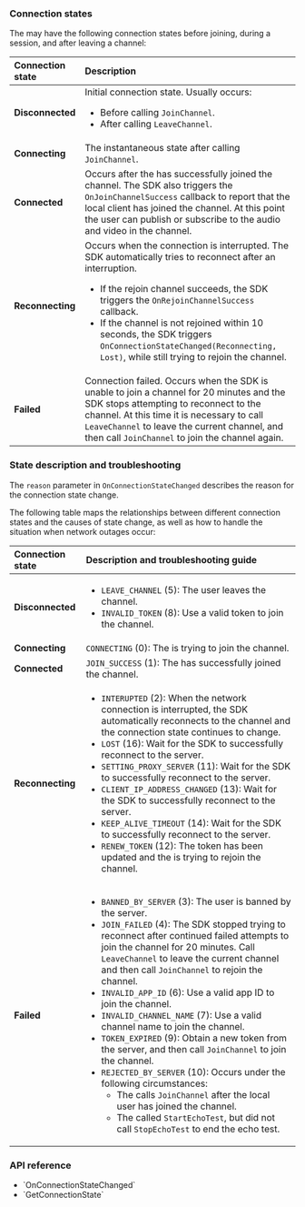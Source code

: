 <PlatformWrapper platform="unity">

### Connection states

The <Vpl k="CLIENT" /> may have the following connection states before joining, during a session, and after leaving a channel:

|Connection state |Description	|
|:-----------------|:-----------|
|**Disconnected** |Initial connection state. Usually occurs: <ul><li>Before calling `JoinChannel`.</li><li>After calling `LeaveChannel`.</li></ul> |
|**Connecting** |The instantaneous state after calling `JoinChannel`. |
|**Connected** |Occurs after the <Vpl k="CLIENT" /> has successfully joined the channel. The SDK also triggers the `OnJoinChannelSuccess` callback to report that the local client has joined the channel. At this point the user can publish or subscribe to the audio and video in the channel. |
|**Reconnecting** |Occurs when the connection is interrupted. The SDK automatically tries to reconnect after an interruption. <ul><li>If the rejoin channel succeeds, the SDK triggers the `OnRejoinChannelSuccess` callback.</li><li>If the channel is not rejoined within 10 seconds, the SDK triggers `OnConnectionStateChanged(Reconnecting, Lost)`, while still trying to rejoin the channel.</li></ul> |
|**Failed** |Connection failed. Occurs when the SDK is unable to join a channel for 20 minutes and the SDK stops attempting to reconnect to the channel. At this time it is necessary to call `LeaveChannel` to leave the current channel, and then call `JoinChannel` to join the channel again. |

### State description and troubleshooting

The `reason` parameter in `OnConnectionStateChanged` describes the reason for the connection state change.

The following table maps the relationships between different connection states and the causes of state change, as well as how to handle the situation when network outages occur:

|Connection state |Description and troubleshooting guide |
|:-----------------|:-----------|
|**Disconnected** |<ul><li>`LEAVE_CHANNEL` (5): The user leaves the channel.</li><li>`INVALID_TOKEN` (8): Use a valid token to join the channel.</li></ul> |
|**Connecting** |`CONNECTING` (0): The <Vpl k="CLIENT" /> is trying to join the <Vg k="COMPANY" /> channel. |
|**Connected** |`JOIN_SUCCESS` (1): The <Vpl k="CLIENT" /> has successfully joined the channel. |
|**Reconnecting** |<ul><li>`INTERUPTED` (2): When the network connection is interrupted, the SDK automatically reconnects to the channel and the connection state continues to change.</li><li>`LOST` (16): Wait for the SDK to successfully reconnect to the server.</li><li>`SETTING_PROXY_SERVER` (11): Wait for the SDK to successfully reconnect to the server.</li><li>`CLIENT_IP_ADDRESS_CHANGED` (13): Wait for the SDK to successfully reconnect to the server.</li><li>`KEEP_ALIVE_TIMEOUT` (14): Wait for the SDK to successfully reconnect to the server.</li><li>`RENEW_TOKEN` (12): The token has been updated and the <Vpl k="CLIENT" /> is trying to rejoin the channel.</li></ul> |
|**Failed** |<ul><li>`BANNED_BY_SERVER` (3): The user is banned by the server.</li><li>`JOIN_FAILED` (4): The SDK stopped trying to reconnect after continued failed attempts to join the channel for 20 minutes. Call `LeaveChannel` to leave the current channel and then call `JoinChannel` to rejoin the channel.</li><li>`INVALID_APP_ID` (6): Use a valid app ID to join the channel.</li><li>`INVALID_CHANNEL_NAME` (7): Use a valid channel name to join the channel.</li><li>`TOKEN_EXPIRED` (9): Obtain a new token from the <Vpl k="CLIENT" /> server, and then call `JoinChannel` to join the channel.</li><li>`REJECTED_BY_SERVER` (10): Occurs under the following circumstances:<ul><li>The <Vpl k="CLIENT" /> calls `JoinChannel` after the local user has joined the channel.</li><li>The <Vpl k="CLIENT" /> called `StartEchoTest`, but did not call `StopEchoTest` to end the echo test.</li></ul></li></ul> |

### API reference

- <Link to="{{Global.API_REF_UNITY_ROOT}}/class_irtcengineeventhandler.html#callback_irtcengineeventhandler_onconnectionstatechanged">`OnConnectionStateChanged`</Link>
- <Link to="{{Global.API_REF_UNITY_ROOT}}/class_irtcengine.html#api_irtcengine_getconnectionstate">`GetConnectionState`</Link>

</PlatformWrapper>